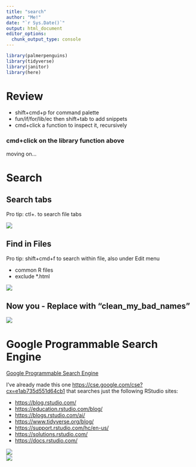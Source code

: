 ```yaml
---
title: "search"
author: "Me!"
date: "`r Sys.Date()`"
output: html_document
editor_options: 
  chunk_output_type: console
---
```


```r

library(palmerpenguins)
library(tidyverse)
library(janitor)
library(here)

```

# Review

-   shift+cmd+p for command palette
-   fun/if/for/lib/ec then shift+tab to add snippets
-   cmd+click a function to inspect it, recursively

### cmd+click on the library function above

moving on...

# Search

## Search tabs

Pro tip: ctl+. to search file tabs

![](images/tabs.gif)

## Find in Files

Pro tip: shift+cmd+f to search within file, also under Edit menu

-   common R files
-   exclude \*.html

![](images/find_in.gif)

## Now you - Replace with "clean_my_bad_names"

![](images/replace.gif)

# Google Programmable Search Engine

[Google Programmable Search Engine](https://programmablesearchengine.google.com/about/)  

I've already made this one <https://cse.google.com/cse?cx=e1ab735d551d64cb1> that searches just the following RStudio sites:  

- <https://blog.rstudio.com/>
- <https://education.rstudio.com/blog/>
- <https://blogs.rstudio.com/ai/>
- <https://www.tidyverse.org/blog/>
- <https://support.rstudio.com/hc/en-us/>
- <https://solutions.rstudio.com/>
- <https://docs.rstudio.com/>

![](images/gps1.png)\
![](images/gps2.png)  


